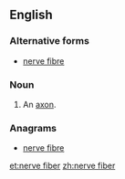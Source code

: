 ==English==

===Alternative forms===
* [[nerve fibre]]

===Noun===
{{en-noun|sg=[[nerve]] [[fiber]]}}

# {{anatomy}} An [[axon]].

===Anagrams===
* [[nerve fibre#English|nerve fibre]]

[[et:nerve fiber]]
[[zh:nerve fiber]]